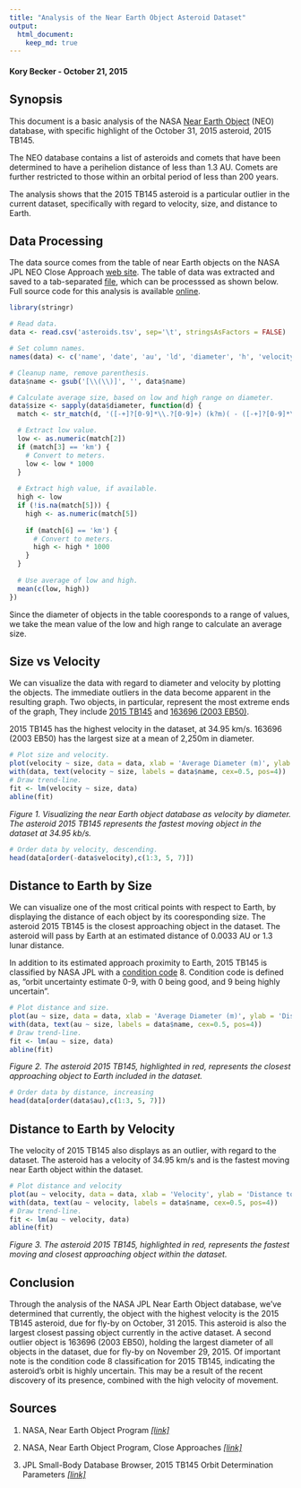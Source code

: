 ```yaml
---
title: "Analysis of the Near Earth Object Asteroid Dataset"
output: 
  html_document:
    keep_md: true
---
```


#### Kory Becker - October 21, 2015

## Synopsis

This document is a basic analysis of the NASA [Near Earth Object](http://neo.jpl.nasa.gov/ca/) (NEO) database, with specific highlight of the October 31, 2015 asteroid, 2015 TB145.

The NEO database contains a list of asteroids and comets that have been determined to have a perihelion distance of less than 1.3 AU. Comets are further restricted to those within an orbital period of less than 200 years.

The analysis shows that the 2015 TB145 asteroid is a particular outlier in the current dataset, specifically with regard to velocity, size, and distance to Earth.

## Data Processing

The data source comes from the table of near Earth objects on the NASA JPL NEO Close Approach [web site](http://neo.jpl.nasa.gov/ca/). The table of data was extracted and saved to a tab-separated [file](https://raw.githubusercontent.com/primaryobjects/asteroids/master/asteroids.tsv), which can be processsed as shown below. Full source code for this analysis is available [online](https://github.com/primaryobjects/asteroids).

```r
library(stringr)

# Read data.
data <- read.csv('asteroids.tsv', sep='\t', stringsAsFactors = FALSE)

# Set column names.
names(data) <- c('name', 'date', 'au', 'ld', 'diameter', 'h', 'velocity')

# Cleanup name, remove parenthesis.
data$name <- gsub('[\\(\\)]', '', data$name)

# Calculate average size, based on low and high range on diameter.
data$size <- sapply(data$diameter, function(d) {
  match <- str_match(d, '([-+]?[0-9]*\\.?[0-9]+) (k?m)( - ([-+]?[0-9]*\\.?[0-9]+) (k?m))?')

  # Extract low value.
  low <- as.numeric(match[2])
  if (match[3] == 'km') {
    # Convert to meters.
    low <- low * 1000
  }
  
  # Extract high value, if available.
  high <- low
  if (!is.na(match[5])) {
    high <- as.numeric(match[5])
    
    if (match[6] == 'km') {
      # Convert to meters.
      high <- high * 1000
    }
  }
  
  # Use average of low and high.
  mean(c(low, high))
})
```

Since the diameter of objects in the table cooresponds to a range of values, we take the mean value of the low and high range to calculate an average size.

## Size vs Velocity

We can visualize the data with regard to diameter and velocity by plotting the objects. The immediate outliers in the data become apparent in the resulting graph. Two objects, in particular, represent the most extreme ends of the graph, They include [2015 TB145](http://ssd.jpl.nasa.gov/sbdb.cgi?sstr=2015%20TB145;orb=1) and [163696 (2003 EB50)](http://ssd.jpl.nasa.gov/sbdb.cgi?sstr=163696;orb=1).

2015 TB145 has the highest velocity in the dataset, at 34.95 km/s. 163696 (2003 EB50) has the largest size at a mean of 2,250m in diameter.

```r
# Plot size and velocity.
plot(velocity ~ size, data = data, xlab = 'Average Diameter (m)', ylab = 'Velocity', col=ifelse(name == '2015 TB145', 'red', 'black'), pch=ifelse(name == '2015 TB145', 19, 1), cex=ifelse(name == '2015 TB145', 2, 1))
with(data, text(velocity ~ size, labels = data$name, cex=0.5, pos=4))
# Draw trend-line.
fit <- lm(velocity ~ size, data)
abline(fit)
```

*Figure 1. Visualizing the near Earth object database as velocity by diameter. The asteroid 2015 TB145 represents the fastest moving object in the dataset at 34.95 kb/s.*

```r
# Order data by velocity, descending.
head(data[order(-data$velocity),c(1:3, 5, 7)])
```

## Distance to Earth by Size

We can visualize one of the most critical points with respect to Earth, by displaying the distance of each object by its cooresponding size. The asteroid 2015 TB145 is the closest approaching object in the dataset. The asteroid will pass by Earth at an estimated distance of 0.0033 AU or 1.3 lunar distance.

In addition to its estimated approach proximity to Earth, 2015 TB145 is classified by NASA JPL with a [condition code](http://ssd.jpl.nasa.gov/sbdb_help.cgi?name=condition_code) 8. Condition code is defined as, "orbit uncertainty estimate 0-9, with 0 being good, and 9 being highly uncertain".

```r
# Plot distance and size.
plot(au ~ size, data = data, xlab = 'Average Diameter (m)', ylab = 'Distance to Earth (au)', col=ifelse(name == '2015 TB145', 'red', 'black'), pch=ifelse(name == '2015 TB145', 19, 1), cex=ifelse(name == '2015 TB145', 2, 1))
with(data, text(au ~ size, labels = data$name, cex=0.5, pos=4))
# Draw trend-line.
fit <- lm(au ~ size, data)
abline(fit)
```

*Figure 2. The asteroid 2015 TB145, highlighted in red, represents the closest approaching object to Earth included in the dataset.*

```r
# Order data by distance, increasing
head(data[order(data$au),c(1:3, 5, 7)])
```


## Distance to Earth by Velocity

The velocity of 2015 TB145 also displays as an outlier, with regard to the dataset. The asteroid has a velocity of 34.95 km/s and is the fastest moving near Earth object within the dataset.

```r
# Plot distance and velocity
plot(au ~ velocity, data = data, xlab = 'Velocity', ylab = 'Distance to Earth (au)', col=ifelse(name == '2015 TB145', 'red', 'black'), pch=ifelse(name == '2015 TB145', 19, 1), cex=ifelse(name == '2015 TB145', 2, 1))
with(data, text(au ~ velocity, labels = data$name, cex=0.5, pos=4))
# Draw trend-line.
fit <- lm(au ~ velocity, data)
abline(fit)
```

*Figure 3. The asteroid 2015 TB145, highlighted in red, represents the fastest moving and closest approaching object within the dataset.*

## Conclusion

Through the analysis of the NASA JPL Near Earth Object database, we've determined that currently, the object with the highest velocity is the 2015 TB145 asteroid, due for fly-by on October, 31 2015. This asteroid is also the largest closest passing object currently in the active dataset. A second outlier object is 163696 (2003 EB50), holding the largest diameter of all objects in the dataset, due for fly-by on November 29, 2015. Of important note is the condition code 8 classification for 2015 TB145, indicating the asteroid's orbit is highly uncertain. This may be a result of the recent discovery of its presence, combined with the high velocity of movement.

## Sources

1. NASA, Near Earth Object Program *[[link]](http://neo.jpl.nasa.gov/index.html)*

2. NASA, Near Earth Object Program, Close Approaches *[[link]](http://neo.jpl.nasa.gov/ca/)*

3. JPL Small-Body Database Browser, 2015 TB145 Orbit Determination Parameters *[[link]](http://ssd.jpl.nasa.gov/sbdb.cgi?sstr=2015%20TB145;orb=1)*
